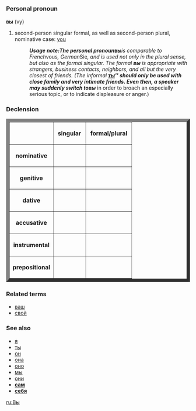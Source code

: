 =={{ru}}==
===Personal pronoun===
'''вы''' (vy)

# second-person singular formal, as well as second-person plural, nominative case: [[you]]
#:'''''Usage note:''' The personal pronoun '''''вы''''' is comparable to French ''vous'', German ''Sie'', and is used not only in the plural sense, but also as the formal singular. The formal '''''вы''''' is appropriate with strangers, business contacts, neighbors, and all but the very closest of friends. (The informal '''''[[ты]]''''' should only be used with close family and very intimate friends. Even then, a speaker may suddenly switch to '''''вы''''' in order to broach an especially serious topic, or to indicate displeasure or anger.)

===Declension===
<table border="9">
<tr><th></th><th>&nbsp;singular&nbsp;</th><th>&nbsp;formal/plural&nbsp;</th></tr>
<tr><th>nominative</th><td>&nbsp;{{IPA|[[ты]]}}&nbsp;</td><td>&nbsp;{{IPA|вы}}&nbsp;</td></tr>
<tr><th>genitive</th><td>&nbsp;{{IPA|тебя́}}&nbsp;</td><td>&nbsp;{{IPA|вас}}&nbsp;</td></tr>
<tr><th>dative</th><td>&nbsp;{{IPA|тебе́}}&nbsp;</td><td>&nbsp;{{IPA|вам}}&nbsp;</td></tr>
<tr><th>accusative</th><td>&nbsp;{{IPA|тебя́}}&nbsp;</td><td>&nbsp;{{IPA|вас}}&nbsp;</td></tr>
<tr><th>instrumental</th><td>&nbsp;{{IPA|тобо́й / тобо́ю}}&nbsp;</td><td>&nbsp;{{IPA|ва́ми}}&nbsp;</td></tr>
<tr><th>prepositional</th><td>&nbsp;{{IPA|тебе́}}&nbsp;</td><td>&nbsp;{{IPA|вас}}&nbsp;</td></tr>
</table>

===Related terms===
*[[ваш]]
*[[свой]]

===See also===
*[[я]]
*[[ты]]
*[[он]]
*[[она]]
*[[оно]]
*[[мы]]
*[[они]]
*'''[[сам]]'''
*'''[[себя]]'''

[[ru:Вы]]